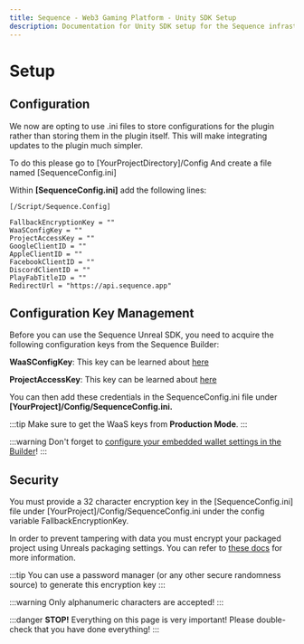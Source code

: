 ```yaml
---
title: Sequence - Web3 Gaming Platform - Unity SDK Setup
description: Documentation for Unity SDK setup for the Sequence infrastructure stack for web3 gaming.
---
```


# Setup

## Configuration

We now are opting to use .ini files to store configurations for the plugin rather than storing them in the plugin itself. This will make integrating updates to the plugin much simpler.

To do this please go to [YourProjectDirectory]/Config And create a file named [SequenceConfig.ini]

Within **[SequenceConfig.ini]** add the following lines:

```
[/Script/Sequence.Config]

FallbackEncryptionKey = "" 
WaaSConfigKey = "" 
ProjectAccessKey = "" 
GoogleClientID = "" 
AppleClientID = "" 
FacebookClientID = "" 
DiscordClientID = ""
PlayFabTitleID = ""
RedirectUrl = "https://api.sequence.app"
```

## Configuration Key Management

Before you can use the Sequence Unreal SDK, you need to acquire the following configuration keys from the Sequence Builder:

**WaaSConfigKey**: This key can be learned about [here](https://docs.sequence.xyz/solutions/builder/embedded-wallet)

**ProjectAccessKey**: This key can be learned about [here](https://docs.sequence.xyz/solutions/builder/getting-started#claim-an-api-access-key)

You can then add these credentials in the SequenceConfig.ini file under **[YourProject]/Config/SequenceConfig.ini.**

:::tip
Make sure to get the WaaS keys from **Production Mode**.
:::

:::warning
Don't forget to [configure your embedded wallet settings in the Builder](/solutions/builder/embedded-wallet/index)!
:::

## Security

You must provide a 32 character encryption key in the [SequenceConfig.ini] file under [YourProject]/Config/SequenceConfig.ini under the config variable FallbackEncryptionKey.

In order to prevent tampering with data you must encrypt your packaged project using Unreals packaging settings. You can refer to [these docs](https://dev.epicgames.com/documentation/en-us/unreal-engine/packaging-unreal-engine-projects?application_version=5.3) for more information.

:::tip
You can use a password manager (or any other secure randomness source) to generate this encryption key
:::

:::warning
Only alphanumeric characters are accepted!
:::

:::danger
**STOP!** Everything on this page is very important! Please double-check that you have done everything!
:::